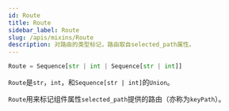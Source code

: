```yaml
---
id: Route
title: Route
sidebar_label: Route
slug: /apis/mixins/Route
description: 对路由的类型标记，路由取自selected_path属性。
---
```



<APITopBar type="type" source="mixins.py#L35" />

```python
Route = Sequence[str | int | Sequence[str | int]]
```

`Route`是`str`，`int`，和`Sequence[str | int]`的`Union`。

`Route`用来标记组件属性`selected_path`提供的路由（亦称为`keyPath`）。
